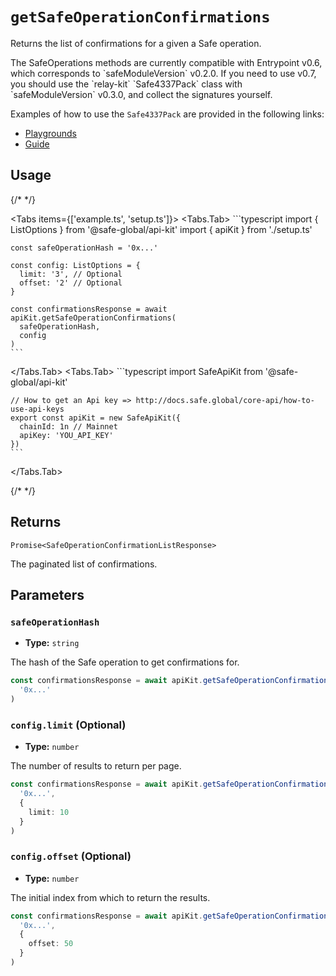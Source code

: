
# `getSafeOperationConfirmations`

Returns the list of confirmations for a given a Safe operation.

<Callout type="info" emoji="ℹ️">
The SafeOperations methods are currently compatible with Entrypoint v0.6, which corresponds to `safeModuleVersion` v0.2.0. If you need to use v0.7, you should use the `relay-kit` `Safe4337Pack` class with `safeModuleVersion` v0.3.0, and collect the signatures yourself.

Examples of how to use the `Safe4337Pack` are provided in the following links:
- [Playgrounds](https://github.com/safe-global/safe-core-sdk/tree/main/playground/relay-kit)
- [Guide](https://docs.safe.global/sdk/relay-kit/guides/4337-safe-sdk)
</Callout>

## Usage

{/* <!-- vale off --> */}

<Tabs items={['example.ts', 'setup.ts']}>
  <Tabs.Tab>
    ```typescript
    import { ListOptions } from '@safe-global/api-kit'
    import { apiKit } from './setup.ts'

    const safeOperationHash = '0x...'

    const config: ListOptions = {
      limit: '3', // Optional
      offset: '2' // Optional
    }

    const confirmationsResponse = await apiKit.getSafeOperationConfirmations(
      safeOperationHash,
      config
    )
    ```
  </Tabs.Tab>
  <Tabs.Tab>
    ```typescript
    import SafeApiKit from '@safe-global/api-kit'

    // How to get an Api key => http://docs.safe.global/core-api/how-to-use-api-keys
    export const apiKit = new SafeApiKit({
      chainId: 1n // Mainnet
      apiKey: 'YOU_API_KEY'
    })
    ```
  </Tabs.Tab>
</Tabs>

{/* <!-- vale on --> */}

## Returns

`Promise<SafeOperationConfirmationListResponse>`

The paginated list of confirmations.

## Parameters

### `safeOperationHash`

- **Type:** `string`

The hash of the Safe operation to get confirmations for.

```typescript focus=2
const confirmationsResponse = await apiKit.getSafeOperationConfirmations(
  '0x...'
)
```

### `config.limit` (Optional)

- **Type:** `number`

The number of results to return per page.

```typescript focus=4
const confirmationsResponse = await apiKit.getSafeOperationConfirmations(
  '0x...',
  {
    limit: 10
  }
)
```

### `config.offset` (Optional)

- **Type:** `number`

The initial index from which to return the results.

```typescript focus=4
const confirmationsResponse = await apiKit.getSafeOperationConfirmations(
  '0x...',
  {
    offset: 50
  }
)
```
